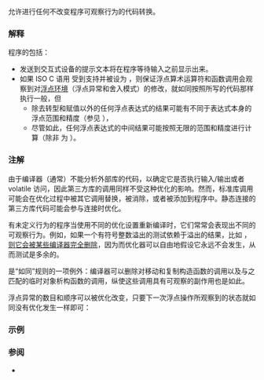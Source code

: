 {{title|如同规则}}
{{cpp/language/basics/navbar}}
允许进行任何不改变程序可观察行为的代码转换。

===解释===
程序的{{i|可观察行为}}包括：
{{rev begin}}
{{rev|until=c++11|
* 在每一个{{rlp|eval order|序列点}}, 所有 {{rlp|cv|volatile}} 对象的值是稳定的（之前的求值已经完成，新的求值尚未开始）。
}}
{{rev|since=c++11|
* 对 {{rlp|cv|volatile}} 对象的访问（读或写）严格按照它们所发生的表达式的语义进行。特别地，它们和同一线程中的其他 volatile 访问之间[[cpp/atomic/memory_order|不会发生重排]]。
}}
{{rev end}}
{{rev begin}}
{{rev|until=c++26|
* 程序终止时，写入文件的数据完全如同程序是按照所写的代码那样执行的一般。
}}
{{rev|since=c++26|
* 传递给数组宿主环境的数据会被写入文件。
}}
{{rev end}}
* 发送到交互式设备的提示文本将在程序等待输入之前显示出来。
* 如果 ISO C 语用 {{ltt|cpp/preprocessor/impl|#pragma STDC FENV_ACCESS}} 受到支持并被设为 {{tt|ON}}，则保证浮点算术运算符和函数调用会观察到对[[cpp/numeric/fenv|浮点环境]]（浮点异常和舍入模式）的修改，就如同按照所写的代码那样执行一般，但
** 除去转型和赋值以外的任何浮点表达式的结果可能有不同于表达式本身的浮点范围和精度（参见 {{lc|FLT_EVAL_METHOD}}），
** 尽管如此，任何浮点表达式的中间结果可能按照无限的范围和精度进行计算（除非 {{ltt|cpp/preprocessor/impl##pragma STDC|#pragma STDC FP_CONTRACT}} 为 {{tt|OFF}}）。

{{rev begin}}
{{rev|until=c++26|
对于相同的输入，只要可观察行为始终属于程序对该输入可产生的所有可观察行为的其中之一，就允许 C++ 编译器对程序进行任何修改。

然而如果某些输入会导致{{rlp|ub|未定义行为}}，那么编译器就无法保证程序对该输入会产生哪些可观察行为，即使可观察行为中有操作先发生于任何可能的未定义操作。
}}
{{rev|since=c++26|
程序可能包含{{i|可观察检查点}}。

对于操作 {{tt|OP}}，如果对于每个未定义操作 {{tt|U}} 都存在某个可观察检查点 {{tt|CP}} 使得 {{tt|OP}} 先发生于 {{tt|CP}} 且 {{tt|CP}} 先发生于 {{tt|U}}，那么 {{tt|OP}} {{i|免于未定义}}。对于指定输入，程序的{{i|有定义前缀}}包含了它所有的免于未定义的操作。

对于相同的输入，只要有定义前缀的可观察行为始终属于程序对该输入可产生的有定义前缀的所有可观察行为的其中之一，就允许 C++ 编译器对程序进行任何修改。

如果某些输入会导致{{rlp|ub|未定义行为}}，那么编译器就无法保证程序的有定义前缀以外的部分对该输入会产生哪些可观察行为。
}}
{{rev end}}

===注解===
由于编译器（通常）不能分析外部库的代码，以确定它是否执行输入/输出或者 volatile 访问，因此第三方库的调用同样不受这种优化的影响。然而，标准库调用可能会在优化过程中被其它调用替换，被消除，或者被添加到程序中。静态连接的第三方库代码可能会参与连接时优化。

有未定义行为的程序当使用不同的优化设置重新编译时，它们常常会表现出不同的可观察行为。例如，如果一个有符号整数溢出的测试依赖于溢出的结果，比如 {{c|if(n+1 &lt; n) abort();}}，[http://blog.llvm.org/2011/05/what-every-c-programmer-should-know_14.html 则它会被某些编译器完全删除]，因为{{rlp|operator arithmetic#溢出|有符号数溢出是未定义行为}}而优化器可以自由地假设它永远不会发生，从而测试是多余的。

{{rlp|copy elision|复制消除}}是“如同”规则的一项例外：编译器可以删除对移动和复制构造函数的调用以及与之匹配的临时对象析构函数的调用，纵使这些调用具有可观察的副作用也是如此。

{{rrev|since=c++14|
{{rlp|new#分配|{{c/core|new}} 表达式}}拥有“如同”规则的另一项例外：编译器可以移除对[[cpp/memory/new/operator new|可替换分配函数]]的调用，即使提供了一个用户定义的替代函数并且具有可观察的副作用也是如此。
}}

浮点异常的数目和顺序可以被优化改变，只要下一次浮点操作所观察到的状态就如同没有优化发生一样即可：
{{source|1=
#pragma STDC FENV_ACCESS ON
for (i = 0; i &lt; n; ++i)
    x + 1; // x + 1 是死代码，但可能会导致浮点异常（除非优化器能证否）。
           // 然而，执行它 n 次只会反复导致同样的异常。 所以这可以被优化为：
if (0 &lt; n)
    x + 1; 
}}

===示例===
{{example
|code=
int&amp; preinc(int&amp; n) { return ++n; }
int add(int n, int m) { return n + m; }
 
// volatile 输入用来避免常量折叠
volatile int input = 7;
 
// volatile 输出用来确保结果为可观察副作用
volatile int result;
 
int main()
{
    int n = input;
// 使用内置运算符会导致未定义行为
//  int m = ++n + ++n;
// 但使用函数会确保代码的执行如同这些函数不发生重叠一般
    int m = add(preinc(n), preinc(n));
    result = m;
}
|output=
# GCC 编译器所产生的 main() 函数的完整代码
# x86 (Intel) 平台：
        movl    input(%rip), %eax   # eax = input
        leal    3(%rax,%rax), %eax  # eax = 3 + eax + eax
        movl    %eax, result(%rip)  # result = eax
        xorl    %eax, %eax          # eax = 0（main() 的返回值）
        ret

# PowerPC (IBM) 平台：
        lwz 9,LC..1(2)
        li 3,0          # r3 = 0（main() 的返回值）
        lwz 11,0(9)     # r11 = input;
        slwi 11,11,1    # r11 = r11 &lt;&lt; 1;
        addi 0,11,3     # r0 = r11 + 3;
        stw 0,4(9)      # result = r0;
        blr

# Sparc (Sun) 平台：
        sethi   %hi(result), %g2
        sethi   %hi(input), %g1
        mov     0, %o0                 # o0 = 0（main() 的返回值）
        ld      [%g1+%lo(input)], %g1  # g1 = input
        add     %g1, %g1, %g1          # g1 = g1 + g1
        add     %g1, 3, %g1            # g1 = 3 + g1
        st      %g1, [%g2+%lo(result)] # result = g1
        jmp     %o7+8
        nop

# 所有情况下 preinc() 的副作用都被消除，
# 而且整个 main() 函数被简化到等价于 result = 2*input + 3;
}}

===参阅===
* {{rlp|copy elision|复制消除}}
{{dsc begin}}
{{dsc see c|c/language/as if|如同规则|nomono=true}}
{{dsc end}}

{{langlinks|de|en|es|fr|it|ja|pt|ru}}